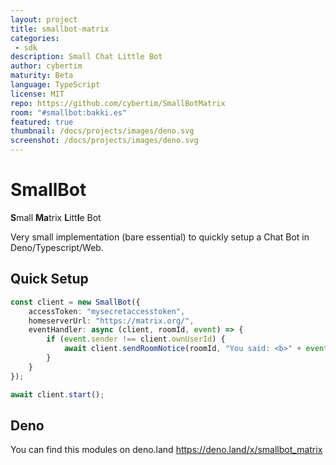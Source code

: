 ```yaml
---
layout: project
title: smallbot-matrix
categories: 
 - sdk
description: Small Chat Little Bot
author: cybertim
maturity: Beta
language: TypeScript
license: MIT
repo: https://github.com/cybertim/SmallBotMatrix
room: "#smallbot:bakki.es"
featured: true
thumbnail: /docs/projects/images/deno.svg
screenshot: /docs/projects/images/deno.svg
---
```


# SmallBot
**S**mall **Ma**trix **L**itt**l**e Bot

Very small implementation (bare essential) to quickly setup a Chat Bot in Deno/Typescript/Web.

## Quick Setup

```typescript
const client = new SmallBot({
    accessToken: "mysecretaccesstoken",
    homeserverUrl: "https://matrix.org/",
    eventHandler: async (client, roomId, event) => {
        if (event.sender !== client.ownUserId) {        
            await client.sendRoomNotice(roomId, "You said: <b>" + event.content.body + "</b>");
        }
    }
});

await client.start();
```

## Deno
You can find this modules on deno.land https://deno.land/x/smallbot_matrix

